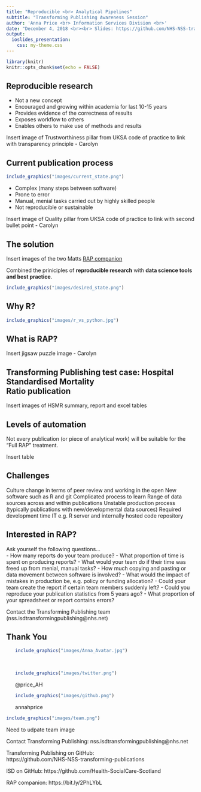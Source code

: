 ```yaml
---
title: "Reproducible <br> Analytical Pipelines"
subtitle: "Transforming Publishing Awareness Session"
author: 'Anna Price <br> Information Services Division <br>'
date: "December 4, 2018 <br><br> Slides: https://github.com/NHS-NSS-transforming-publications/RAP-presentation <br><br> RAP companion: https://ukgovdatascience.github.io/rap_companion/"
output:
  ioslides_presentation:
    css: my-theme.css
---
```


```r
library(knitr)
knitr::opts_chunk$set(echo = FALSE)
```

## Reproducible research

- Not a new concept
- Encouraged and growing within academia for last 10-15 years
- Provides evidence of the correctness of results
- Exposes workflow to others
- Enables others to make use of methods and results

Insert image of Trustworthiness pillar from UKSA code of practice to link with transparency principle - Carolyn

## Current publication process

```r
include_graphics("images/current_state.png")
```

- Complex (many steps between software)
- Prone to error
- Manual, menial tasks carried out by highly skilled people
- Not reproducible or sustainable

Insert image of Quality pillar from UKSA code of practice to link with second bullet point - Carolyn

## The solution

Insert images of the two Matts
[RAP companion](https://ukgovdatascience.github.io/rap_companion/)

Combined the priniciples of **reproducible research** with **data science tools and best practice**.

```r
include_graphics("images/desired_state.png")
```

## Why R?

```r
include_graphics("images/r_vs_python.jpg")
```

## What is RAP?

Insert jigsaw puzzle image - Carolyn

## Transforming Publishing test case: Hospital Standardised Mortality <br> Ratio publication

Insert images of HSMR summary, report and excel tables

## Levels of automation

Not every publication (or piece of analytical work) will be suitable for the "Full RAP" treatment.

Insert table

## Challenges
Culture change in terms of peer review and working in the open
New software such as R and git
Complicated  process to learn
Range of data sources across and within publications
Unstable production process (typically publications with new/developmental data sources)
Required development time
IT e.g. R server and internally hosted code repository

## Interested in RAP?

Ask yourself the following questions... 
<br>
- How many reports do your team produce?
- What proportion of time is spent on producing reports?
- What would your team do if their time was freed up from menial, manual tasks?
- How much copying and pasting or data movement between software is involved?
- What would the impact of mistakes in production be, e.g.  policy or funding allocation?
- Could your team create the report if certain team members suddenly left?
- Could you reproduce your publication statistics from 5 years ago?
- What proportion of your spreadsheet or report contains errors?

Contact the Transforming Publishing team (nss.isdtransformingpublishing@nhs.net)

## Thank You {.smaller}
<div class="columns-1">
<ul>
```r
include_graphics("images/Anna_Avatar.jpg")
```
<br>
```r
include_graphics("images/twitter.png")
```
@price_AH
<br>
```r
include_graphics("images/github.png")
```
annahprice
</ul>
</div>

```r
include_graphics("images/team.png")
```

Need to udpate team image

Contact Transforming Publishing: nss.isdtransformingpublishing@nhs.net

Transforming Publishing on GitHub: <br> https://github.com/NHS-NSS-transforming-publications

ISD on GitHub: https://github.com/Health-SocialCare-Scotland

RAP companion: https://bit.ly/2PhLYbL


